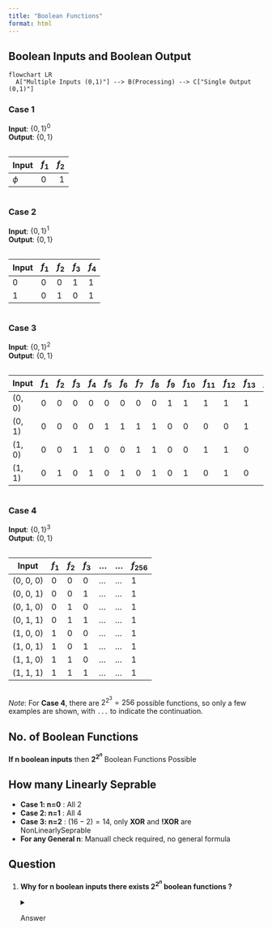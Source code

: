 ```yaml
---
title: "Boolean Functions"
format: html
---
```


## Boolean Inputs and Boolean Output

```mermaid
flowchart LR
  A["Multiple Inputs (0,1)"] --> B(Processing) --> C["Single Output (0,1)"]
```

### **Case 1**

**Input**: $\{0,1\}^0$ <br>
**Output**: $\{0,1\}$

<div style="overflow-x: auto;">

| Input | $f_1$ | $f_2$ |
|---------|:-----|------:|
| $\phi$      | 0   |    1 |

</div>

### **Case 2**

**Input**: $\{0,1\}^1$ <br>
**Output**: $\{0,1\}$

<div style="overflow-x: auto;">

| Input | $f_1$ | $f_2$ | $f_3$ | $f_4$ |
|-------|-------|-------|-------|-------|
| 0     | 0     | 0     | 1     | 1     |
| 1     | 0     | 1     | 0     | 1     |

</div>


### **Case 3**

**Input**: $\{0,1\}^2$ <br>
**Output**: $\{0,1\}$

<div style="overflow-x: auto;">

| Input     | $f_1$ | $f_2$ | $f_3$ | $f_4$ | $f_5$ | $f_6$ | $f_7$ | $f_8$ | $f_9$ | $f_{10}$ | $f_{11}$ | $f_{12}$ | $f_{13}$ | $f_{14}$ | $f_{15}$ | $f_{16}$ |
|-----------|-------|-------|-------|-------|-------|-------|-------|-------|-------|----------|----------|----------|----------|----------|----------|----------|
| (0, 0)    | 0     | 0     | 0     | 0     | 0     | 0     | 0     | 0     | 1     | 1        | 1        | 1        | 1        | 1        | 1        | 1        |
| (0, 1)    | 0     | 0     | 0     | 0     | 1     | 1     | 1     | 1     | 0     | 0        | 0        | 0        | 1        | 1        | 1        | 1        |
| (1, 0)    | 0     | 0     | 1     | 1     | 0     | 0     | 1     | 1     | 0     | 0        | 1        | 1        | 0        | 0        | 1        | 1        |
| (1, 1)    | 0     | 1     | 0     | 1     | 0     | 1     | 0     | 1     | 0     | 1        | 0        | 1        | 0        | 1        | 0        | 1        |

</div>

### **Case 4**

**Input**: $\{0,1\}^3$ <br>
**Output**: $\{0,1\}$

<div style="overflow-x: auto;">

| Input     | $f_1$ | $f_2$ | $f_3$ | ... | ... | $f_{256}$ |
|-----------|---|---|---|---|---| --- |
| (0, 0, 0) | 0     | 0     | 0     | ...   | ...   | 1      |
| (0, 0, 1) | 0     | 0     | 1     | ...   | ...   | 1      |
| (0, 1, 0) | 0     | 1     | 0     | ...   | ...   | 1      |
| (0, 1, 1) | 0     | 1     | 1     | ...   | ...   | 1      |
| (1, 0, 0) | 1     | 0     | 0     | ...   | ...   | 1      |
| (1, 0, 1) | 1     | 0     | 1     | ...   | ...   | 1      |
| (1, 1, 0) | 1     | 1     | 0     | ...   | ...   | 1      |
| (1, 1, 1) | 1     | 1     | 1     | ...   | ...   | 1      |

</div>

_Note_: For **Case 4**, there are $2^{2^3} = 256$ possible functions, so only a few examples are shown, with `...` to indicate the continuation.


## **No. of Boolean Functions**

**If n boolean inputs** 
  then **$2^{2^n}$** Boolean Functions Possible

## **How many Linearly Seprable**

- **Case 1: n=0** : All 2
- **Case 2: n=1** : All 4
- **Case 3: n=2** : $(16-2) = 14$, only **XOR** and **!XOR** are NonLinearlySeprable
- **For any General n**: Manuall check required, no general formula


## **Question**

1. **Why for n boolean inputs there exists $2^{2^n}$ boolean functions ?**  

   <details>
     <summary>Answer</summary>
     **Watch My Summary or Assignment explanation video.**
   </details>


